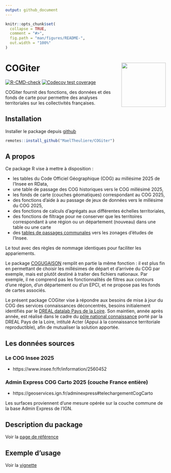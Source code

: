 ```yaml
---
output: github_document
---
```


<!-- README.md is generated from README.Rmd. Please edit that file -->

```r
knitr::opts_chunk$set(
  collapse = TRUE,
  comment = "#>",
  fig.path = "man/figures/README-",
  out.width = "100%"
)
```

# COGiter <img src='man/figures/logo.png' align="right" height="139" />

<!-- badges: start -->
[![R-CMD-check](https://github.com/MaelTheuliere/COGiter/workflows/R-CMD-check/badge.svg)](https://github.com/MaelTheuliere/COGiter/actions)
[![Codecov test coverage](https://codecov.io/gh/MaelTheuliere/COGiter/branch/master/graph/badge.svg)](https://codecov.io/gh/MaelTheuliere/COGiter?branch=master)
<!-- badges: end -->

COGiter fournit des fonctions, des données et des fonds de carte pour permettre des analyses territoriales sur les collectivités françaises.

## Installation

Installer le package depuis [github](https://github.com/) 

``` r
remotes::install_github("MaelTheuliere/COGiter")
```

## A propos

Ce package R vise à mettre à disposition :

- les tables du Code Officiel Géographique (COG) au millésime 2025 de l’Insee en RData,
- une table de passage des COG historiques vers le COG millésimé 2025,
- les fonds de carte (couches géomatiques) correspondant au COG 2025,
- des fonctions d'aide à au passage de jeux de données vers le millésime du COG 2025,
- des fonctions de calculs d'agrégats aux différentes échelles territoriales,
- des fonctions de filtrage pour ne conserver que les territoires correspondant à une région ou un département (nouveau) dans une table ou une carte
- des [tables de passages communales](https://maeltheuliere.github.io/COGiter/reference/table_passage_communes_zonages.html) vers les zonages d'études de l'Insee.

Le tout avec des règles de nommage identiques pour faciliter les appariements.

Le package [COGUGAISON](https://github.com/antuki/COGugaison) remplit en partie la même fonction : il est plus fin en permettant de choisir les millésimes de départ et d'arrivée du COG par exemple, mais est plutôt destiné à traiter des fichiers nationaux. Par exemple, il ne comprend pas les fonctionnalités de filtres aux contours d'une région, d'un département ou d'un EPCI, et ne propose pas les fonds de cartes associés.  

Le présent package COGiter vise à répondre aux besoins de mise à jour du COG des services connaissances déconcentrés, besoins initialement identifiés par le [DREAL datalab Pays de la Loire](http://www.pays-de-la-loire.developpement-durable.gouv.fr/dreal-centre-de-service-de-la-donnee-r1957.html).  Son maintien, année après année, est réalisé dans le cadre du [pôle national connaissance](https://greentechinnovation.fr/mission-connaissance/) porté par la DREAL Pays de la Loire, intitulé Acter (Appui à la connaissance territoriale reproductible), afin de mutualiser la solution apportée.



## Les données sources

### Le COG Insee 2025

- https://www.insee.fr/fr/information/2560452

### Admin Express COG Carto 2025 (couche France entière)

- https://geoservices.ign.fr/adminexpress#telechargementCogCarto  

Les surfaces proviennent d'une mesure opérée sur la couche commune de la base Admin Express de l'IGN.

## Description du package

Voir la [page de référence](https://maeltheuliere.github.io/COGiter/reference/index.html)

## Exemple d'usage

Voir la [vignette](https://maeltheuliere.github.io/COGiter/articles/cogiter.html)

